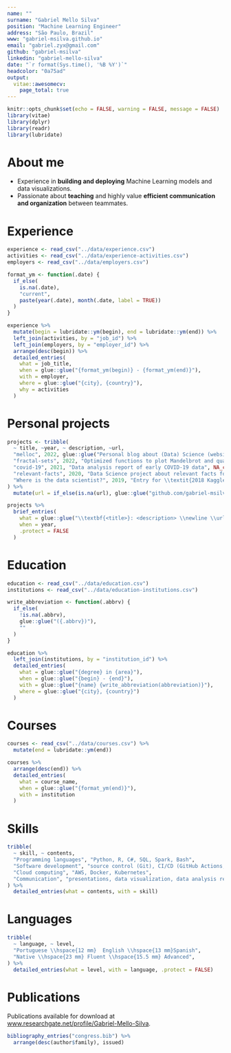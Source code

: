 ```yaml
---
name: ""
surname: "Gabriel Mello Silva"
position: "Machine Learning Engineer"
address: "São Paulo, Brazil"
www: "gabriel-msilva.github.io"
email: "gabriel.zyx@gmail.com"
github: "gabriel-msilva"
linkedin: "gabriel-mello-silva"
date: "`r format(Sys.time(), '%B %Y')`"
headcolor: "0a75ad"
output: 
  vitae::awesomecv:
    page_total: true
---
```


```r
knitr::opts_chunk$set(echo = FALSE, warning = FALSE, message = FALSE)
library(vitae)
library(dplyr)
library(readr)
library(lubridate)
```

# About me

  * Experience in **building and deploying** Machine Learning models and data visualizations.
  * Passionate about **teaching** and highly value **efficient communication and organization** between teammates. 

# Experience

```r
experience <- read_csv("../data/experience.csv")
activities <- read_csv("../data/experience-activities.csv")
employers <- read_csv("../data/employers.csv")

format_ym <- function(.date) {
  if_else(
    is.na(.date), 
    "current",
    paste(year(.date), month(.date, label = TRUE))
  )
}

experience %>% 
  mutate(begin = lubridate::ym(begin), end = lubridate::ym(end)) %>% 
  left_join(activities, by = "job_id") %>% 
  left_join(employers, by = "employer_id") %>% 
  arrange(desc(begin)) %>% 
  detailed_entries(
    what = job_title,
    when = glue::glue("{format_ym(begin)} - {format_ym(end)}"),
    with = employer,
    where = glue::glue("{city}, {country}"),
    why = activities
  )
```

# Personal projects

```r
projects <- tribble(
  ~ title, ~year, ~ description, ~url,
  "melloc", 2022, glue::glue("Personal blog about (Data) Science (website at \\url{gabriel-msilva.github.io/melloc})", .open = "<", .close = ">"), NA_character_,
  "fractal-sets", 2022, "Optimized functions to plot Mandelbrot and quadratic Julia sets", NA_character_,
  "covid-19", 2021, "Data analysis report of early COVID-19 data", NA_character_,
  "relevant-facts", 2020, "Data Science project about relevant facts for insider trading identification", NA_character_,
  "Where is the data scientist?", 2019, "Entry for \\textit{2018 Kaggle Machine Learning \\& Data Science Survey}",  "www.kaggle.com/code/gabrielmsilva/where-is-the-data-scientist"
) %>%
  mutate(url = if_else(is.na(url), glue::glue("github.com/gabriel-msilva/{title}"), url))

projects %>% 
  brief_entries(
    what = glue::glue("\\textbf{<title>}: <description> \\newline \\url{<url>}", .open = "<", .close = ">"), 
    when = year, 
    .protect = FALSE
  )
```

# Education

```r
education <- read_csv("../data/education.csv")
institutions <- read_csv("../data/education-institutions.csv")

write_abbreviation <- function(.abbrv) {
  if_else(
    !is.na(.abbrv),
    glue::glue("({.abbrv})"),
    ""
  )
}

education %>% 
  left_join(institutions, by = "institution_id") %>% 
  detailed_entries(
    what = glue::glue("{degree} in {area}"),
    when = glue::glue("{begin} - {end}"),
    with = glue::glue("{name} {write_abbreviation(abbreviation)}"),
    where = glue::glue("{city}, {country}")
  )
```

# Courses

```r
courses <- read_csv("../data/courses.csv") %>% 
  mutate(end = lubridate::ym(end))

courses %>% 
  arrange(desc(end)) %>% 
  detailed_entries(
    what = course_name,
    when = glue::glue("{format_ym(end)}"),
    with = institution
  )
```

# Skills

```r
tribble(
  ~ skill, ~ contents,
  "Programming languages", "Python, R, C#, SQL, Spark, Bash",
  "Software development", "source control (Git), CI/CD (GitHub Actions, GoCD, Jenkins), unit tests, Python packaging (PIP/Conda), documentation websites",
  "Cloud computing", "AWS, Docker, Kubernetes",
  "Communication", "presentations, data visualization, data analysis reports, dashboard design"
) %>% 
  detailed_entries(what = contents, with = skill)
```

# Languages

```r
tribble(
  ~ language, ~ level,
  "Portuguese \\hspace{12 mm}  English \\hspace{13 mm}Spanish", 
  "Native \\hspace{23 mm} Fluent \\hspace{15.5 mm} Advanced",
) %>% 
  detailed_entries(what = level, with = language, .protect = FALSE)
```

# Publications

Publications available for download at [www.researchgate.net/profile/Gabriel-Mello-Silva](www.researchgate.net/profile/Gabriel-Mello-Silva).

```r
bibliography_entries("congress.bib") %>%
  arrange(desc(author$family), issued)
```


